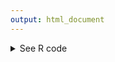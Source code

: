 ```yaml
---
output: html_document
---
```


<details><summary>See R code</summary>

:::{.rcode}
::::{.rcode-header}
R Code: The GDP of Taylor Data Visualization
::::
::::{.rcode-container}

First, we load the packages that we will need.

```r
#| echo: true
#| eval: false
# To clean data
library(tidyverse)
library(janitor)

# To scrape data
library(rvest)
library(httr)
library(polite)

# To visualize data
library(ggplot2)
library(showtext)
library(rnaturalearth)
library(cowplot)

font_add_google("Abril Fatface", "abril-fatface")
font_add_google("Lato", "lato")

showtext::showtext_auto()
```

The code below retrieves GDP data from a Wikipedia page, processes it, and filters countries based on their World Bank GDP values. It begins by defining the Wikipedia page's URL and politely scraping the page using {polite}. The HTML content is then extracted and specific tables with the class "wikitable" are selected and converted into a data frame. This data frame, named `gdp_tab`, undergoes several cleaning steps, including renaming columns, converting certain columns to numeric format, and filtering rows based on World Bank GDP criteria. The resulting data is sorted in descending order of World Bank GDP. Finally, a list of unique countries meeting the specified criteria is stored in the variable countries.

```r
#| echo: true
#| eval: false
url_gdp <-
  "https://en.wikipedia.org/wiki/List_of_countries_by_GDP_(nominal)"

url_gdp_bow <- polite::bow(url_gdp)
url_gdp_bow

gdp_html <-
  scrape(url_gdp_bow) |>
  html_nodes("table.wikitable") |>
  html_table(fill = TRUE)

gdp_tab <-
  gdp_html[[1]] |>
  clean_names() |>
  slice(-1) |>
  mutate(across(
    c(imf_1_13,
      world_bank_14,
      united_nations_15),
    ~ as.numeric(str_replace_all(.x, "[$,]", ""))
  )) |>
  filter(world_bank_14 < 10000 & world_bank_14 > 4900) |>
  arrange(desc(world_bank_14))

url_gdp <-
  "https://en.wikipedia.org/wiki/List_of_countries_by_GDP_(nominal)"

url_gdp_bow <- polite::bow(url_gdp)
url_gdp_bow

gdp_html <-
  scrape(url_gdp_bow) |>
  html_nodes("table.wikitable") |>
  html_table(fill = TRUE)

gdp_tab <-
  gdp_html[[1]] |>
  janitor::clean_names() |>
  slice(-1) |>
  mutate(across(
    c(imf_1_13,
      world_bank_14
      united_nations_15),
    ~ as.numeric(str_replace_all(.x, "[$,]", ""))
  )) |>
  filter(world_bank_14 < 10000 & world_bank_14 > 4000) |>
  arrange(desc(world_bank_14))

countries <- unique(gdp_tab$country_territory)
```

Below, we create geographic plots for Fiji and several other countries, with custom styling and GDP-related information displayed on each plot. The countries vector contains a list of countries, and corresponding fill colors are specified in the colors vector. The `country_plots` function is defined to generate individual plots for each country. The `purrr::map2` function applies the `country_plots` function to each country in the countries vector with matching fill colors. Additionally, a separate plot (`p_blank`) is created specifically for Taylor Swift, featuring a custom title and subtitle displaying her estimated wealth.

```r
#| echo: true
#| eval: false
fiji <-
  ne_countries(scale = 10,
               returnclass = "sf",
               country = "Fiji")

p_Fiji <-
  ggplot(fiji) +
  geom_sf(fill = "#823549",
          color = "#1D1E3C") +
  coord_sf(crs = 3460) +
  theme_void() +
  labs(
    subtitle = gdp_tab |> filter(country_territory == "Fiji") |> pull(country_territory),
    title = scales::dollar(
      gdp_tab |>
        filter(country_territory == "Fiji") |>
        pull(world_bank_14),
      big.mark = ".",
      scale = 1e-3,
      suffix = "B"
    )
  ) +
  theme(
    plot.subtitle = element_text(
      size = 20,
      margin = margin(10, 0, 8.5, 0, unit = "pt"),
      family = "lato",
      hjust = 0.5
    ),
    plot.title = element_text(hjust = 0.5,
                              margin = margin(50, 0, 5.5, 0, unit = "pt")),
    title = element_text(
      size = 20,
      family = "abril-fatface",
      margin = margin(36, 0, 5.5, 0, unit = "pt")
    )
  )

countries <-
  c("Kosovo",
    "Somalia",
    "Togo",
    "Bermuda",
    "Montenegro",
    "Barbados",
    "Eswatini")

colors <-
  c("#b9d2b5",
    "#f4cb8d",
    "#d1b2d2",
    "#CFCAC6",
    "#C8AE95",
    "#b5e9f6",
    "#F9B2D0")

country_plots <- function(country, fill) {
  country_data <-
    rnaturalearth::ne_countries(scale = 10,
                                returnclass = "sf",
                                country = country)
  
  p <- ggplot(country_data) +
    geom_sf(fill = fill,
            color = "#1D1E3C") +
    coord_sf() +
    theme_void() +
    labs(
      subtitle = gdp_tab |> filter(country_territory == country) |>
        pull(country_territory),
      title = scales::dollar(
        gdp_tab |> filter(country_territory == country) |> pull(world_bank_14),
        big.mark = ".",
        scale = 1e-3,
        suffix = "B"
      )
    ) +
    theme(
      plot.subtitle = element_text(
        size = 20,
        family = "lato",
        margin = margin(10, 0, 8.5, 0, unit = "pt"),
        hjust = 0.5
      ),
      plot.title = element_text(
        hjust = 0.5,
        lineheight = 6.5,
        margin = margin(50, 0, 5.5, 0, unit = "pt")
      ),
      title = element_text(
        size = 20,
        margin = margin(50, 0, 5.5, 0, unit = "pt"),
        family = "abril-fatface"
      )
    )
  
  plot_name <- paste0("p_", country)
  assign(plot_name, p, envir = .GlobalEnv)
  
}

map2(.f = country_plots, .x = countries, .y = colors)

# One specifically for Taylor Swift

p_blank <-
  ggplot() +
  labs(subtitle = "Taylor Swift",
       title = "$6.30B") +
  theme_void() +
  theme(
    plot.subtitle = element_text(
      margin = margin(10, 0, 5.5, 0, unit = "pt"),
      size = 26,
      family = "lato",
      hjust = 0.5
    ),
    plot.title = element_text(hjust = 0.5,
                              margin = margin(50, 0, 10, 0, unit = "pt")),
    title = element_text(
      margin = margin(50, 0, 15, 0, unit = "pt"),
      size = 28,
      family = "abril-fatface",
      hjust = 1,
      color = "#823549"
    )
  )
```

Next, we generate a composite plot (`gdp_plot`) using the plot_grid function from the {cowplot} package. The plot grid includes individual country plots for Kosovo, Somalia, Togo, Bermuda, a custom plot for Taylor Swift (`p_blank`), Montenegro, Barbados, Fiji, and Eswatini. The align parameter is set to "v," aligning the plots vertically. Additionally, the code incorporates an image of Taylor Swift (`gdp-taylor.png`) using the draw_image function, positioning it at specific coordinates within the plot. A label is added with the text "The GDP of Taylor" using `draw_label`, adjusting its position, font family, size, and color. The overall theme of the plot is modified with a margin adjustment using the theme function. The resulting `gdp_plot` combines individual country plots with a custom element representing Taylor Swift's GDP.

```r
#| echo: true
#| eval: false
gdp_plot <-
  plot_grid(
    p_Kosovo,
    p_Somalia,
    p_Togo,
    p_Bermuda,
    p_blank,
    p_Montenegro,
    p_Barbados,
    p_Fiji,
    p_Eswatini,
    align = "v"
  ) +
  draw_image(
    here::here("images", "gdp-taylor.png"),
    x = 0.4,
    y = 0.32,
    width = 0.2,
    height = 0.2
  ) +
  draw_label(
    "The GDP of Taylor",
    x = 0.5,
    y = 1.05,
    hjust = 0.5,
    vjust = 1,
    fontfamily = "abril-fatface",
    size = 60,
    color = "#1D1E3C"
  ) +
  theme(plot.margin = margin(80, 0, 0, 0))
```

The ggsave function from the ggplot2 package saves the composite plot (`gdp_plot`) as a PNG image. 

```r
#| echo: true
#| eval: false
ggsave(
  filename = here::here("images", "gdp_plot.png"),
  plot = gdp_plot,
  device = png,
  path = NULL,
  width = 14,
  height = 14,
  units = "in",
  dpi = 300,
  limitsize = TRUE,
  bg = "white"
)
```

::::
:::

</details>
